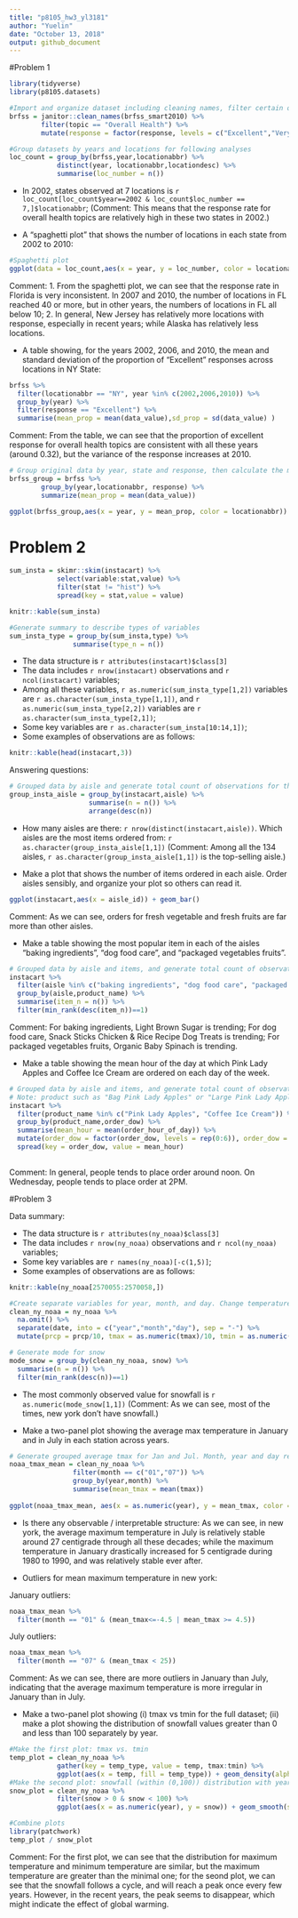 ```yaml
---
title: "p8105_hw3_yl3181"
author: "Yuelin"
date: "October 13, 2018"
output: github_document
---
```


#Problem 1
```r
library(tidyverse)
library(p8105.datasets)

#Import and organize dataset including cleaning names, filter certain obs and change variable type
brfss = janitor::clean_names(brfss_smart2010) %>% 
        filter(topic == "Overall Health") %>% 
        mutate(response = factor(response, levels = c("Excellent","Very good","Good","Fair","Poor")))

#Group datasets by years and locations for following analyses 
loc_count = group_by(brfss,year,locationabbr) %>% 
            distinct(year, locationabbr,locationdesc) %>% 
            summarise(loc_number = n())
```

+ In 2002, states observed at 7 locations is `r loc_count[loc_count$year==2002 & loc_count$loc_number == 7,]$locationabbr`;
(Comment: This means that the response rate for overall health topics are relatively high in these two states in 2002.)

+ A "spaghetti plot" that shows the number of locations in each state from 2002 to 2010:
```r
#Spaghetti plot
ggplot(data = loc_count,aes(x = year, y = loc_number, color = locationabbr)) + geom_line()
```

Comment: 
1. From the spaghetti plot, we can see that the response rate in Florida is very inconsistent. In 2007 and 2010, the number of locations in FL reached 40 or more, but in other years, the numbers of locations in FL all below 10;
2. In general, New Jersey has relatively more locations with response, especially in recent years; while Alaska has relatively less locations.

+ A table showing, for the years 2002, 2006, and 2010, the mean and standard deviation of the proportion of "Excellent" responses across locations in NY State:

```r
brfss %>%
  filter(locationabbr == "NY", year %in% c(2002,2006,2010)) %>% 
  group_by(year) %>% 
  filter(response == "Excellent") %>% 
  summarise(mean_prop = mean(data_value),sd_prop = sd(data_value) )
```
Comment: From the table, we can see that the proportion of excellent response for overall health topics are consistent with all these years (around 0.32), but the variance of the response increases at 2010. 

```r
# Group original data by year, state and response, then calculate the mean of proportions
brfss_group = brfss %>% 
        group_by(year,locationabbr, response) %>% 
        summarize(mean_prop = mean(data_value))

ggplot(brfss_group,aes(x = year, y = mean_prop, color = locationabbr)) + theme(axis.text.x = element_text(angle = 60, hjust = 1)) + geom_line() + facet_grid(~response)
```



# Problem 2
```r
sum_insta = skimr::skim(instacart) %>%
            select(variable:stat,value) %>%
            filter(stat != "hist") %>%
            spread(key = stat,value = value)

knitr::kable(sum_insta)
```


```r
#Generate summary to describe types of variables
sum_insta_type = group_by(sum_insta,type) %>% 
                summarise(type_n = n())
```

+ The data structure is `r attributes(instacart)$class[3]`
+ The data includes `r nrow(instacart)` observations and `r ncol(instacart)` variables;
+ Among all these variables, `r as.numeric(sum_insta_type[1,2])` variables are `r as.character(sum_insta_type[1,1])`, and `r as.numeric(sum_insta_type[2,2])` variables are `r as.character(sum_insta_type[2,1])`; 
+ Some key variables are `r as.character(sum_insta[10:14,1])`;
+ Some examples of observations are as follows:
```r
knitr::kable(head(instacart,3))
```

Answering questions:
```r
# Grouped data by aisle and generate total count of observations for the first question
group_insta_aisle = group_by(instacart,aisle) %>% 
                    summarise(n = n()) %>% 
                    arrange(desc(n))
```

+ How many aisles are there: `r nrow(distinct(instacart,aisle))`. Which aisles are the most items ordered from: `r as.character(group_insta_aisle[1,1])`
(Comment: Among all the 134 aisles, `r as.character(group_insta_aisle[1,1])` is the top-selling aisle.)

+ Make a plot that shows the number of items ordered in each aisle. Order aisles sensibly, and organize your plot so others can read it.
```r
ggplot(instacart,aes(x = aisle_id)) + geom_bar()
```

Comment: As we can see, orders for fresh vegetable and fresh fruits are far more than other aisles.

+ Make a table showing the most popular item in each of the aisles "baking ingredients", "dog food care", and "packaged vegetables fruits".
```r
# Grouped data by aisle and items, and generate total count of observations
instacart %>% 
  filter(aisle %in% c("baking ingredients", "dog food care", "packaged vegetables fruits")) %>% 
  group_by(aisle,product_name) %>% 
  summarise(item_n = n()) %>% 
  filter(min_rank(desc(item_n))==1)
```
Comment: For baking ingredients, Light Brown Sugar is trending; For dog food care, Snack Sticks Chicken & Rice Recipe Dog Treats is trending; For packaged vegetables fruits, Organic Baby Spinach is trending.

+ Make a table showing the mean hour of the day at which Pink Lady Apples and Coffee Ice Cream are ordered on each day of the week.

```r
# Grouped data by aisle and items, and generate total count of observations
# Note: product such as "Bag Pink Lady Apples" or "Large Pink Lady Apples" are not included because they might refer to different products instead of "Pink Lady Apples".
instacart %>% 
  filter(product_name %in% c("Pink Lady Apples", "Coffee Ice Cream")) %>% 
  group_by(product_name,order_dow) %>% 
  summarise(mean_hour = mean(order_hour_of_day)) %>% 
  mutate(order_dow = factor(order_dow, levels = rep(0:6)), order_dow = recode(order_dow, "0" = "Sunday", "1" = "Monday", "2" = "Tuesday", "3" = "Wednesday", "4" = "Thursday", "5" = "Friday", "6" = "Saturday")) %>% 
  spread(key = order_dow, value = mean_hour)
  
```
Comment: In general, people tends to place order around noon. On Wednesday, people tends to place order at 2PM.


#Problem 3

Data summary:

+ The data structure is `r attributes(ny_noaa)$class[3]`
+ The data includes `r nrow(ny_noaa)` observations and `r ncol(ny_noaa)` variables;
+ Some key variables are `r names(ny_noaa)[-c(1,5)]`;
+ Some examples of observations are as follows:
```r
knitr::kable(ny_noaa[2570055:2570058,])
```

```r
#Create separate variables for year, month, and day. Change temperature, precipitation, and snowfall into reasonable units. 
clean_ny_noaa = ny_noaa %>% 
  na.omit() %>% 
  separate(date, into = c("year","month","day"), sep = "-") %>% 
  mutate(prcp = prcp/10, tmax = as.numeric(tmax)/10, tmin = as.numeric(tmin)/10)

# Generate mode for snow
mode_snow = group_by(clean_ny_noaa, snow) %>% 
  summarise(n = n()) %>% 
  filter(min_rank(desc(n))==1)
```

+ The most commonly observed value for snowfall is `r as.numeric(mode_snow[1,1])`
(Comment: As we can see, most of the times, new york don't have snowfall.)

+ Make a two-panel plot showing the average max temperature in January and in July in each station across years. 
```r
# Generate grouped average tmax for Jan and Jul. Month, year and day remained character variables deliberately. 
noaa_tmax_mean = clean_ny_noaa %>% 
                filter(month == c("01","07")) %>% 
                group_by(year,month) %>% 
                summarise(mean_tmax = mean(tmax)) 
  
ggplot(noaa_tmax_mean, aes(x = as.numeric(year), y = mean_tmax, color = month)) + geom_point() + geom_smooth(se = FALSE) + facet_grid(~month)
```

+ Is there any observable / interpretable structure:
As we can see, in new york, the average maximum temperature in July is relatively stable around 27 centigrade through all these decades; while the maximum temperature in January drastically increased for 5 centigrade during 1980 to 1990, and was relatively stable ever after.


+ Outliers for mean maximum temperature in new york:

January outliers: 
```r
noaa_tmax_mean %>% 
  filter(month == "01" & (mean_tmax<=-4.5 | mean_tmax >= 4.5))
```

July outliers: 
```r
noaa_tmax_mean %>% 
  filter(month == "07" & (mean_tmax < 25))
```
Comment: As we can see, there are more outliers in January than July, indicating that the average maximum temperature is more irregular in January than in July. 


+ Make a two-panel plot showing (i) tmax vs tmin for the full dataset; (ii) make a plot showing the distribution of snowfall values greater than 0 and less than 100 separately by year.
```r
#Make the first plot: tmax vs. tmin
temp_plot = clean_ny_noaa %>% 
            gather(key = temp_type, value = temp, tmax:tmin) %>% 
            ggplot(aes(x = temp, fill = temp_type)) + geom_density(alpha = .4)
#Make the second plot: snowfall (within (0,100)) distribution with years
snow_plot = clean_ny_noaa %>% 
            filter(snow > 0 & snow < 100) %>% 
            ggplot(aes(x = as.numeric(year), y = snow)) + geom_smooth(se = FALSE)

#Combine plots
library(patchwork)
temp_plot / snow_plot
```

Comment: For the first plot, we can see that the distribution for maximum temperature and minimum temperature are similar, but the maximum temperature are greater than the minimal one; for the seond plot, we can see that the snowfall follows a cycle, and will reach a peak once every few years. However, in the recent years, the peak seems to disappear, which might indicate the effect of global warming.




